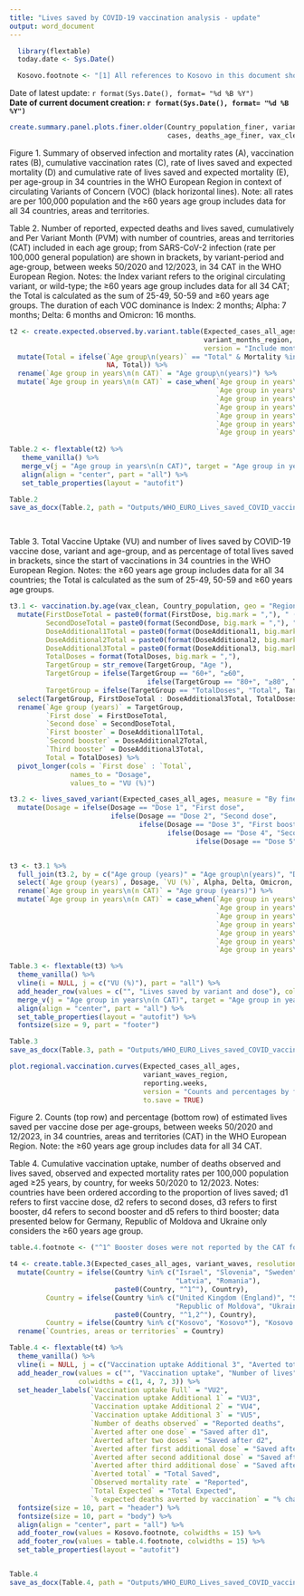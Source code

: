 ---
title: "Lives saved by COVID-19 vaccination analysis - update"
output: word_document
---
```{r setup, include = FALSE, warning = FALSE, message = FALSE, comment = FALSE}

  library(flextable)
  today.date <- Sys.Date()

  Kosovo.footnote <- "[1] All references to Kosovo in this document should be understood to be in the context of the United Nations Security Council resolution 1244 (1999)."

```
Date of latest update: `r format(Sys.Date(), format= "%d %B %Y")`\
**Date of current document creation: `r format(Sys.Date(), format= "%d %B %Y")`**\

\newpage
```{r Figure 1, warning = FALSE, message = FALSE, comment = FALSE, echo = FALSE, fig.height = 12, fig.width = 10}

create.summary.panel.plots.finer.older(Country_population_finer, variant_waves_region, 
                                       cases, deaths_age_finer, vax_clean_finer, to.save = TRUE)

```

Figure 1. Summary of observed infection and mortality rates (A), vaccination rates (B), cumulative vaccination rates (C), rate of lives saved and expected mortality (D) and cumulative rate of lives saved and expected mortality (E), per age-group in 34 countries in the WHO European Region in context of circulating Variants of Concern (VOC) (black horizontal lines). Note: all rates are per 100,000 population and the ≥60 years age group includes data for all 34 countries, areas and territories.

\newpage   
Table 2. Number of reported, expected deaths and lives saved, cumulatively and Per Variant Month (PVM) with number of countries, areas and territories (CAT) included in each age group; from SARS-CoV-2 infection (rate per 100,000 general population) are shown in brackets, by variant-period and age-group, between weeks 50/2020 and 12/2023, in 34 CAT in the WHO European Region. Notes: the Index variant refers to the original circulating variant, or wild-type; the ≥60 years age group includes data for all 34 CAT; the Total is calculated as the sum of 25-49, 50-59 and ≥60 years age groups. The duration of each VOC dominance is Index: 2 months; Alpha: 7 months; Delta: 6 months and Omicron: 16 months.         
```{r Table 2, warning = FALSE, message = FALSE, comment = FALSE, echo = FALSE}
 
t2 <- create.expected.observed.by.variant.table(Expected_cases_all_ages, 
                                                variant_months_region,
                                                version = "Include monthly breakdown") %>% 
  mutate(Total = ifelse(`Age group\n(years)` == "Total" & Mortality %in% c("Expected PVM", "Lives Saved PVM"), 
                        NA, Total)) %>% 
  rename(`Age group in years\n(n CAT)` = "Age group\n(years)") %>% 
  mutate(`Age group in years\n(n CAT)` = case_when(`Age group in years\n(n CAT)` == "25-49" ~ "25-49\n(31 CAT)",
                                                   `Age group in years\n(n CAT)` == "50-59" ~ "50-59\n(31 CAT)",
                                                   `Age group in years\n(n CAT)` == "≥60" ~ "≥60\n(34 CAT)", 
                                                   `Age group in years\n(n CAT)` == "60-69" ~ "60-69\n(29 CAT)", 
                                                   `Age group in years\n(n CAT)` == "70-79" ~ "70-79\n(29 CAT)",
                                                   `Age group in years\n(n CAT)` == "≥80" ~ "≥80\n(29 CAT)",
                                                   `Age group in years\n(n CAT)` == "Total" ~ "Total\n(34 CAT)"))
   
Table.2 <- flextable(t2) %>%
   theme_vanilla() %>%
   merge_v(j = "Age group in years\n(n CAT)", target = "Age group in years\n(n CAT)") %>% 
   align(align = "center", part = "all") %>% 
   set_table_properties(layout = "autofit") 

Table.2
save_as_docx(Table.2, path = "Outputs/WHO_EURO_Lives_saved_COVID_vaccines_Table_2.docx")

 
```

\newpage   
Table 3. Total Vaccine Uptake (VU) and number of lives saved by COVID-19 vaccine dose, variant and age-group, and as percentage of total lives saved in brackets, since the start of vaccinations in 34 countries in the WHO European Region. Notes: the ≥60 years age group includes data for all 34 countries; the Total is calculated as the sum of 25-49, 50-59 and ≥60 years age groups.   
```{r Table 3, warning = FALSE, message = FALSE, comment = FALSE, echo = FALSE}

t3.1 <- vaccination.by.age(vax_clean, Country_population, geo = "Region") %>% 
  mutate(FirstDoseTotal = paste0(format(FirstDose, big.mark = ","), " (", pcFirstDose, "%)"),
         SecondDoseTotal = paste0(format(SecondDose, big.mark = ","), " (", pcSecondDose, "%)"),
         DoseAdditional1Total = paste0(format(DoseAdditional1, big.mark = ","), " (", pcDoseAdditional1, "%)"),
         DoseAdditional2Total = paste0(format(DoseAdditional2, big.mark = ","), " (", pcDoseAdditional2, "%)"),
         DoseAdditional3Total = paste0(format(DoseAdditional3, big.mark = ","), " (", pcDoseAdditional3, "%)"),
         TotalDoses = format(TotalDoses, big.mark = ","),
         TargetGroup = str_remove(TargetGroup, "Age "),
         TargetGroup = ifelse(TargetGroup == "60+", "≥60",
                                  ifelse(TargetGroup == "80+", "≥80", TargetGroup)),
         TargetGroup = ifelse(TargetGroup == "TotalDoses", "Total", TargetGroup)) %>% 
  select(TargetGroup, FirstDoseTotal : DoseAdditional3Total, TotalDoses) %>% 
  rename(`Age group (years)` = TargetGroup,
         `First dose` = FirstDoseTotal,
         `Second dose` = SecondDoseTotal,
         `First booster` = DoseAdditional1Total,
         `Second booster` = DoseAdditional2Total,
         `Third booster` = DoseAdditional3Total,
         Total = TotalDoses) %>%
  pivot_longer(cols = `First dose` : `Total`,
               names_to = "Dosage",
               values_to = "VU (%)")

t3.2 <- lives_saved_variant(Expected_cases_all_ages, measure = "By finer age and dose") %>% 
  mutate(Dosage = ifelse(Dosage == "Dose 1", "First dose",
                         ifelse(Dosage == "Dose 2", "Second dose",
                                ifelse(Dosage == "Dose 3", "First booster", 
                                       ifelse(Dosage == "Dose 4", "Second booster", 
                                              ifelse(Dosage == "Dose 5", "Third booster", "Total")))))) 


t3 <- t3.1 %>% 
  full_join(t3.2, by = c("Age group (years)" = "Age group\n(years)", "Dosage" = "Dosage")) %>% 
  select(`Age group (years)`, Dosage, `VU (%)`, Alpha, Delta, Omicron, Total) %>% 
  rename(`Age group in years\n(n CAT)` = "Age group (years)") %>% 
  mutate(`Age group in years\n(n CAT)` = case_when(`Age group in years\n(n CAT)` == "25-49" ~ "25-49\n(31 CAT)",
                                                   `Age group in years\n(n CAT)` == "50-59" ~ "50-59\n(31 CAT)",
                                                   `Age group in years\n(n CAT)` == "≥60" ~ "≥60\n(34 CAT)", 
                                                   `Age group in years\n(n CAT)` == "60-69" ~ "60-69\n(29 CAT)", 
                                                   `Age group in years\n(n CAT)` == "70-79" ~ "70-79\n(29 CAT)",
                                                   `Age group in years\n(n CAT)` == "≥80" ~ "≥80\n(29 CAT)",
                                                   `Age group in years\n(n CAT)` == "Total" ~ "Total\n(34 CAT)"))

Table.3 <- flextable(t3) %>% 
  theme_vanilla() %>% 
  vline(i = NULL, j = c("VU (%)"), part = "all") %>% 
  add_header_row(values = c("", "Lives saved by variant and dose"), colwidths = c(3, 4)) %>%
  merge_v(j = "Age group in years\n(n CAT)", target = "Age group in years\n(n CAT)") %>% 
  align(align = "center", part = "all") %>% 
  set_table_properties(layout = "autofit") %>% 
  fontsize(size = 9, part = "footer")  

Table.3
save_as_docx(Table.3, path = "Outputs/WHO_EURO_Lives_saved_COVID_vaccines_Table_3.docx")

```


\newpage   
```{r Figure 2, warning = FALSE, message = FALSE, comment = FALSE, echo = FALSE, fig.height = 6, fig.width = 10}

plot.regional.vaccination.curves(Expected_cases_all_ages, 
                                 variant_waves_region, 
                                 reporting.weeks, 
                                 version = "Counts and percentages by finer ages",
                                 to.save = TRUE) 

```

Figure 2. Counts (top row) and percentage (bottom row) of estimated lives saved per vaccine dose per age-groups, between weeks 50/2020 and 12/2023, in 34 countries, areas and territories (CAT) in the WHO European Region. Note: the ≥60 years age group includes data for all 34 CAT.     


\newpage
Table 4. Cumulative vaccination uptake, number of deaths observed and lives saved, observed and expected mortality rates per 100,000 population aged ≥25 years, by country, for weeks 50/2020 to 12/2023. Notes: countries have been ordered according to the proportion of lives saved; d1 refers to first vaccine dose, d2 refers to second doses, d3 refers to first booster, d4 refers to second booster and d5 refers to third booster; data presented below for Germany, Republic of Moldova and Ukraine only considers the ≥60 years age group.   
```{r Table 4, warning = FALSE, message = FALSE, comment = FALSE, echo = FALSE}

table.4.footnote <- ("^1^ Booster doses were not reported by the CAT for at least one age group and so were calculated using the average percentage change of vaccination coverage from CAT with booster 2 and 3 reporting.\n^2^ It was not possible to differentiate booster doses 2 and 3 from booster 1. The same method as above (1) was used for these CAT.")

t4 <- create.table.3(Expected_cases_all_ages, variant_waves, resolution = "Country") %>% 
  mutate(Country = ifelse(Country %in% c("Israel", "Slovenia", "Sweden", "Germany", "Lithuania", "Croatia", 
                                         "Latvia", "Romania"),
                          paste0(Country, "^1^"), Country),
         Country = ifelse(Country %in% c("United Kingdom (England)", "Switzerland", 
                                         "Republic of Moldova", "Ukraine"),
                          paste0(Country, "^1,2^"), Country),
         Country = ifelse(Country %in% c("Kosovo", "Kosovo*"), "Kosovo [1]", Country)) %>% 
  rename(`Countries, areas or territories` = Country)

Table.4 <- flextable(t4) %>%
  theme_vanilla() %>%
  vline(i = NULL, j = c("Vaccination uptake Additional 3", "Averted total"), part = "all") %>% 
  add_header_row(values = c("", "Vaccination uptake", "Number of lives", "Mortality rate per 100,000"), 
                 colwidths = c(1, 4, 7, 3)) %>%
  set_header_labels(`Vaccination uptake Full` = "VU2",
                    `Vaccination uptake Additional 1` = "VU3", 
                    `Vaccination uptake Additional 2` = "VU4", 
                    `Vaccination uptake Additional 3` = "VU5", 
                    `Number of deaths observed` = "Reported deaths",
                    `Averted after one dose` = "Saved after d1", 
                    `Averted after two doses` = "Saved after d2",
                    `Averted after first additional dose` = "Saved after d3", 
                    `Averted after second additional dose` = "Saved after d4",
                    `Averted after third additional dose` = "Saved after d5",
                    `Averted total` = "Total Saved", 
                    `Observed mortality rate` = "Reported", 
                    `Total Expected` = "Total Expected",
                    `% expected deaths averted by vaccination` = "% change") %>% 
  fontsize(size = 10, part = "header") %>%
  fontsize(size = 10, part = "body") %>%
  align(align = "center", part = "all") %>% 
  add_footer_row(values = Kosovo.footnote, colwidths = 15) %>%
  add_footer_row(values = table.4.footnote, colwidths = 15) %>% 
  set_table_properties(layout = "autofit") 


Table.4
save_as_docx(Table.4, path = "Outputs/WHO_EURO_Lives_saved_COVID_vaccines_Table_4.docx")


```



